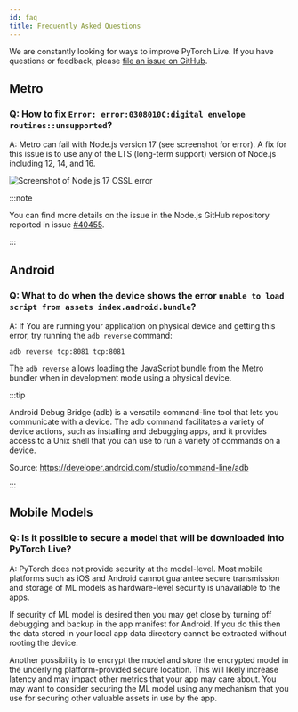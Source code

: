 ```yaml
---
id: faq
title: Frequently Asked Questions
---
```


<div className="tutorial-page">

We are constantly looking for ways to improve PyTorch Live. If you have questions or feedback, please [file an issue on GitHub](https://github.com/pytorch/live/issues).

## Metro

### Q: How to fix `Error: error:0308010C:digital envelope routines::unsupported`?

A: Metro can fail with Node.js version 17 (see screenshot for error). A fix for this issue is to use any of the LTS (long-term support) version of Node.js including 12, 14, and 16.

![](/img/faq/node17-ossl-error.png "Screenshot of Node.js 17 OSSL error")

:::note

You can find more details on the issue in the Node.js GitHub repository reported in issue [#40455](https://github.com/nodejs/node/issues/40455).

:::

## Android

### Q: What to do when the device shows the error `unable to load script from assets index.android.bundle`?

A: If You are running your application on physical device and getting this error, try running the `adb reverse` command:

```
adb reverse tcp:8081 tcp:8081
```

The `adb reverse` allows loading the JavaScript bundle from the Metro bundler when in development mode using a physical device.

:::tip

Android Debug Bridge (adb) is a versatile command-line tool that lets you communicate with a device. The adb command facilitates a variety of device actions, such as installing and debugging apps, and it provides access to a Unix shell that you can use to run a variety of commands on a device.

Source: https://developer.android.com/studio/command-line/adb

:::

## Mobile Models

### Q: Is it possible to secure a model that will be downloaded into PyTorch Live?

A: PyTorch does not provide security at the model-level. Most mobile platforms such as iOS and Android cannot guarantee secure transmission and storage of ML models as hardware-level security is unavailable to the apps.

If security of ML model is desired then you may get close by turning off debugging and backup in the app manifest for Android. If you do this then the data stored in your local app data directory cannot be extracted without rooting the device.

Another possibility is to encrypt the model and store the encrypted model in the underlying platform-provided secure location. This will likely increase latency and may impact other metrics that your app may care about. You may want to consider securing the ML model using any mechanism that you use for securing other valuable assets in use by the app.

</div>
